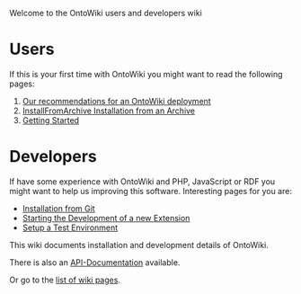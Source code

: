 Welcome to the OntoWiki users and developers wiki

= Users =
If this is your first time with OntoWiki you might want to read the following pages:
# [[Deployment-Recommendations|Our recommendations for an OntoWiki deployment]]
# [[InstallFromArchive Installation from an Archive]]
# [[Getting-Started---Users|Getting Started]]

= Developers =
If have some experience with OntoWiki and PHP, JavaScript or RDF you might want to help us improving this software. Interesting pages for you are:
* [[InstallFromGit|Installation from Git]]
* [[Extensions|Starting the Development of a new Extension]]
* [[PHPUnit|Setup a Test Environment]]

This wiki documents installation and development details of OntoWiki.

There is also an [[http://docs.ontowiki.net/fw/|API-Documentation]] available.

Or go to the [[_pages|list of wiki pages]].
